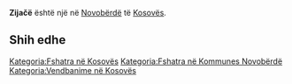 {{Fshat në 
 | Emri                = Zijačë
 | EmriAlt                = 
 | NAME_SHORT_FORM=      
 | NAME_GENERIC=      
 | NAME_SORT_NAME_RO=      ZIJACE
 | FULL_NAME_RO = Zijačë
 | FULL_NAME_ND_RO=Zijace
 | SORT_NAME_RG=ZIJACE
 | FULL_NAME_RG=Zijačë
 | FULL_NAME_ND_RG=Zijace
 | SRP_NAME_SHORT_FORM=      
 | SRP_NAME_GENERIC=      
 | SRP_NAME_SORT_NAME_RO=      
 | SRP_FULL_NAME_RO = 
 | SRP_FULL_NAME_ND_RO=
 | SRP_SORT_NAME_RG=
 | SRP_FULL_NAME_RG=
 | SRP_FULL_NAME_ND_RG=
 | Emri (Rasa dhanore) = 
 | Figura              = 
 | Shteti              = Kosovo
 | Komuna              = Novobërdë
 | Kodi postar         = 
 | Sipërfaqja          = 

 | Popullsia           = 

 | Regj. i popullsisë  = 
 | Dend. e popullsisë  = 
 | Faqja zyrtare       = 
 <!--- Koordinatat ----> 
 | Gjerësia            = 42.965833
 | Gjatësia            = 20.895
 | Lartësia            = 
}}
'''Zijačë''' është një [[]] në [[Novobërdë]] të [[Kosovës]].

<!-- == Gjeografia == -->
<!-- == Historia == -->
<!-- == Demografia == -->
== Shih edhe ==
{{Komuna Novobërdë}}
{{Kosovo-Administrata-Cung}}

[[Kategoria:Fshatra në Kosovës]]
[[Kategoria:Fshatra në Kommunes Novobërdë]]
[[Kategoria:Vendbanime në Kosovës]]